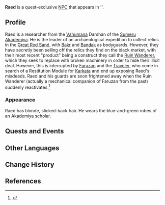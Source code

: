 {{Meta
<!-- Remove this template after adding the missing info -->
|missing_NPC_profile  = yes
<!--
|missing_NPC_idle     = yes
|missing_NPC_dialogue = yes
-->
}}
{{Character Infobox
|type             = Quest NPC
|image            = NPC Raed.png
|realname         = <!-- Optional, if different from in-game name -->
|deceased         = <!-- Past (for deceased prior to events of the game) or free response -->
|region           = Sumeru
|location         = Sumeru
|affiliation      = Sumeru Akademiya
|affiliation2     = Vahumana
|title            = 

|ancestry         = <!-- Clan/family -->
|father           = 
|mother           = 
|spouse           = 
|sibling          = 
|child            = 
|relative         = 

|voiceEN          = 
|voiceCN          = 
|voiceJP          = {{w|ja:小島英樹|Kojima Hideki ({{ja|小島 英樹}})}}<ref name="Kojima Hideki 2">Twitter: [https://twitter.com/koji0326/status/1630932825900986370 JP VA Self Announcement] ([https://web.archive.org/web/20230307173349/https://twitter.com/koji0326/status/1630932825900986370 Archived])</ref>
|dialoguereward   = 
}}
'''Raed''' is a quest-exclusive [[NPC]] that appears in {{Quest|Wanderings of a Lonesome Shadow}}''.
<!--
==Location==
{{subst:#tag:gallery|
NPC Location {{subst:PAGENAME}}.png{{subst:!}}{{subst:PAGENAME}}'s location
NPC Location {{subst:PAGENAME}} Context.png{{subst:!}}Additional context
}}
-->
==Profile==
Raed is a researcher from the [[Vahumana]] Darshan of the [[Sumeru Akademiya]]. He is the leader of an archaeological expedition to collect relics in the [[Great Red Sand]], with [[Bakr]] and [[Bandak]] as bodyguards. However, they have secretly been selling off the relics they find on the black market, with their most recent "product" being a construct they call the [[Tamimi|Ruin Wanderer]], which they seek to replace with broken machinery in order to hide their illicit deal. However, this is interrupted by [[Faruzan]] and the [[Traveler]], who come in search of a Restitution Module for [[Karkata]] and end up exposing Raed's misdeeds. Raed and his guards are soon frightened away when the Ruin Wanderer (actually a mechanical companion of Faruzan from the past) suddenly reactivates.<ref>{{Ref/Quest|Wanderings of a Lonesome Shadow}}</ref>

===Appearance===
<!--Keep appearance section short and concise. Limit to 2 paragraphs with 3-4 sentences each.-->
Raed has blonde, slicked-back hair. He wears the blue-and-green robes of an Akademiya scholar.

==Quests and Events==
{{Quests and Events}}
<!--
==Idle Quotes==
{{Dialogue Start}}
: {{DIcon|Idle}} {{Tx}}
:: {{A|VO {{subst:PAGENAME}} 01.ogg}} "{{Tx}}"
{{Dialogue End}}

==Dialogue==
{{Dialogue Start}}
:'''{{subst:PAGENAME}}:''' 
:{{DIcon}}
{{Dialogue End}}
<!--
==Event Dialogue==
===Event Name===
{{Dialogue Start}}
:'''{{subst:PAGENAME}}:'''
{{Dialogue End}}

==Trivia==
* 
-->
==Other Languages==
{{Other Languages
|default_hidden = 1
|en      = Raed
|zhs     = 拉伊德
|zhs_rm  = Lāyīdé
|zht     = 拉伊德
|zht_rm  = Lāyīdé
|ja      = ラエッド
|ja_rm   = Raeddo
|ko      = 라에드
|es      = Raed
|fr      = Raed
|ru      = Раид
|th      = Raed
|vi      = Raed
|de      = Raed
|id      = Raed
|pt      = Raed
|tr      = Raed
|it      = Raed
}}

==Change History==
{{Change History|3.5}}

==References==
{{Reflist}}